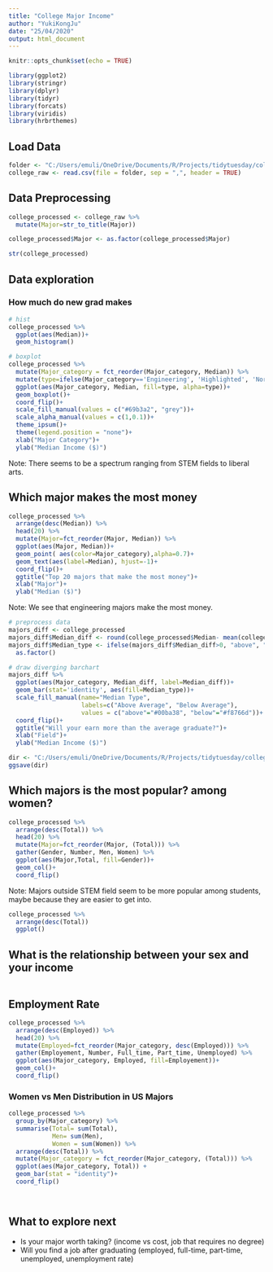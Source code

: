 ```yaml
---
title: "College Major Income"
author: "YukiKongJu"
date: "25/04/2020"
output: html_document
---
```


```r
knitr::opts_chunk$set(echo = TRUE)

library(ggplot2)
library(stringr)
library(dplyr)
library(tidyr)
library(forcats)
library(viridis)
library(hrbrthemes)
```

## Load Data

```r

folder <- "C:/Users/emuli/OneDrive/Documents/R/Projects/tidytuesday/college_majors/data/recent-grads.csv"
college_raw <- read.csv(file = folder, sep = ",", header = TRUE)

```

## Data Preprocessing

```r

college_processed <- college_raw %>%
  mutate(Major=str_to_title(Major)) 

college_processed$Major <- as.factor(college_processed$Major)

str(college_processed)

```

## Data exploration

### How much do new grad makes

```r

# hist
college_processed %>% 
  ggplot(aes(Median))+
  geom_histogram()

# boxplot
college_processed %>% 
  mutate(Major_category = fct_reorder(Major_category, Median)) %>% 
  mutate(type=ifelse(Major_category=='Engineering', 'Highlighted', 'Normal')) %>% 
  ggplot(aes(Major_category, Median, fill=type, alpha=type))+
  geom_boxplot()+
  coord_flip()+
  scale_fill_manual(values = c("#69b3a2", "grey"))+
  scale_alpha_manual(values = c(1,0.1))+
  theme_ipsum()+
  theme(legend.position = "none")+
  xlab("Major Category")+
  ylab("Median Income ($)")


```

Note: There seems to be a spectrum ranging from STEM fields to liberal arts.

## Which major makes the most money

```r

college_processed %>% 
  arrange(desc(Median)) %>% 
  head(20) %>% 
  mutate(Major=fct_reorder(Major, Median)) %>%
  ggplot(aes(Major, Median))+
  geom_point( aes(color=Major_category),alpha=0.7)+
  geom_text(aes(label=Median), hjust=-1)+
  coord_flip()+
  ggtitle("Top 20 majors that make the most money")+
  xlab("Major")+
  ylab("Median ($)")

```

Note: We see that engineering majors make the most money.

```r

# preprocess data
majors_diff <- college_processed
majors_diff$Median_diff <- round(college_processed$Median- mean(college_processed$Median))
majors_diff$Median_type <- ifelse(majors_diff$Median_diff>0, "above", "below") %>% 
  as.factor()

# draw diverging barchart
majors_diff %>% 
  ggplot(aes(Major_category, Median_diff, label=Median_diff))+
  geom_bar(stat='identity', aes(fill=Median_type))+
  scale_fill_manual(name="Median Type", 
                    labels=c("Above Average", "Below Average"),
                    values = c("above"="#00ba38", "below"="#f8766d"))+
  coord_flip()+
  ggtitle("Will your earn more than the average graduate?")+
  xlab("Field")+
  ylab("Median Income ($)")

dir <- "C:/Users/emuli/OneDrive/Documents/R/Projects/tidytuesday/college_majors/images/average_income_diff.png"
ggsave(dir)

```



## Which majors is the most popular? among women?

```r

college_processed %>% 
  arrange(desc(Total)) %>% 
  head(20) %>% 
  mutate(Major=fct_reorder(Major, (Total))) %>% 
  gather(Gender, Number, Men, Women) %>% 
  ggplot(aes(Major,Total, fill=Gender))+
  geom_col()+
  coord_flip()

```
Note: Majors outside STEM field seem to be more popular among students, maybe because they are easier to get into.

```r

college_processed %>% 
  arrange(desc(Total))
  ggplot()

```


## What is the relationship between your sex and your income

```r

```


## Employment Rate

```r

college_processed %>% 
  arrange(desc(Employed)) %>% 
  head(20) %>% 
  mutate(Employed=fct_reorder(Major_category, desc(Employed))) %>% 
  gather(Employement, Number, Full_time, Part_time, Unemployed) %>% 
  ggplot(aes(Major_category, Employed, fill=Employement))+
  geom_col()+
  coord_flip()

```

### Women vs Men Distribution in US Majors
```r

college_processed %>%
  group_by(Major_category) %>% 
  summarise(Total= sum(Total),
            Men= sum(Men),
            Women = sum(Women)) %>% 
  arrange(desc(Total)) %>%
  mutate(Major_category = fct_reorder(Major_category, (Total))) %>%
  ggplot(aes(Major_category, Total)) +
  geom_bar(stat = "identity")+
  coord_flip()
  



```

## What to explore next

  * Is your major worth taking? (income vs cost, job that requires no degree)
  * Will you find a job after graduating (employed, full-time, part-time, unemployed, unemployment rate)

